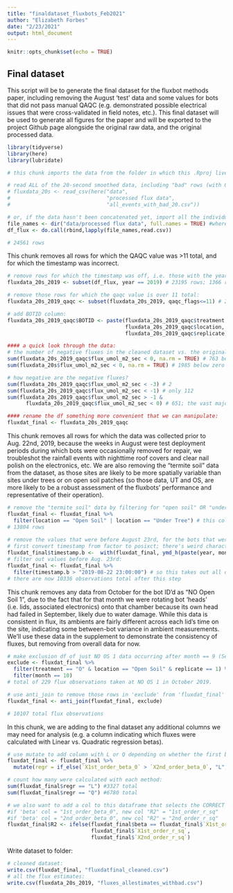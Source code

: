 ```yaml
---
title: "finaldataset_fluxbots_Feb2021"
author: "Elizabeth Forbes"
date: "2/23/2021"
output: html_document
---
```


```r
knitr::opts_chunk$set(echo = TRUE)
```

## Final dataset

This script will be to generate the final dataset for the fluxbot methods paper, including removing the August 'test' data and some values for bots that did not pass manual QAQC (e.g. demonstrated possible electrical issues that were cross-validated in field notes, etc.). This final dataset will be used to generate all figures for the paper and will be exported to the project Github page alongside the original raw data, and the original processed data.

```r
library(tidyverse)
library(here)
library(lubridate)
```


```r
# this chunk imports the data from the folder in which this .Rproj lives (where it was copied from the desktop clone of the Github repo, on Elizabeth's computer).

# read ALL of the 20-second smoothed data, including "bad" rows (with QAQC > 11), as a tibble: 
# fluxdata_20s <- read_csv(here("data",
#                               "processed flux data",
#                               "all_events_with_bad_20.csv"))

# or, if the data hasn't been concatenated yet, import all the individual fluxbots' csvs in a list:
file_names <- dir("data/processed flux data", full.names = TRUE) #where you have your files
df_flux <- do.call(rbind,lapply(file_names,read.csv))

# 24561 rows
```

This chunk removes all rows for which the QAQC value was >11 total, and for which the timestamp was incorrect.
```r
# remove rows for which the timestamp was off, i.e. those with the year incorrect:
fluxdata_20s_2019 <- subset(df_flux, year == 2019) # 23195 rows; 1366 removed with wrong year

# remove those rows for which the qaqc value is over 11 total:
fluxdata_20s_2019_qaqc <- subset(fluxdata_20s_2019, qaqc_flags<=11) # 21729 rows

# add BOTID column:
fluxdata_20s_2019_qaqc$BOTID <- paste(fluxdata_20s_2019_qaqc$treatment, " ", 
                                      fluxdata_20s_2019_qaqc$location, " ", 
                                      fluxdata_20s_2019_qaqc$replicate)

#### a quick look through the data:
# the number of negative fluxes in the cleaned dataset vs. the original dataset:
sum(fluxdata_20s_2019_qaqc$flux_umol_m2_sec < 0, na.rm = TRUE) # 763 below zero in 'clean'
sum(fluxdata_20s$flux_umol_m2_sec < 0, na.rm = TRUE) # 1985 below zero in 'full'

# how negative are the negative fluxes?
sum(fluxdata_20s_2019_qaqc$flux_umol_m2_sec < -3) # 2
sum(fluxdata_20s_2019_qaqc$flux_umol_m2_sec < -1) # only 112
sum(fluxdata_20s_2019_qaqc$flux_umol_m2_sec > -1 &
      fluxdata_20s_2019_qaqc$flux_umol_m2_sec < 0) # 651; the vast majority of our negative fluxes are quite small (between 0 and -1)

#### rename the df something more convenient that we can manipulate:
fluxdat_final <- fluxdata_20s_2019_qaqc
```

This chunk removes all rows for which the data was collected prior to Aug. 22nd, 2019, because the weeks in August were test deployment periods during which bots were occasionally removed for repair, we troubleshot the rainfall events with nighttime roof covers and clear nail polish on the electronics, etc. We are also removing the "termite soil" data from the dataset, as those sites are likely to be more spatially variable than sites under trees or on open soil patches (so those data, UT and OS, are more likely to be a robust assessment of the fluxbots' performance and representative of their operation).
```r

# remove the "termite soil" data by filtering for "open soil" OR "under tree":
fluxdat_final <- fluxdat_final %>% 
  filter(location == "Open Soil" | location == "Under Tree") # this col OR that col
# 13804 rows
  
# remove the values that were before August 23rd, for the bots that were recalibrated or for which the hardware was replaced on the 21st or 22nd:
# first convert timestamp from factor to posixct; there's weird characters in it so it'll take a workaround sadly:
fluxdat_final$timestamp.b <-  with(fluxdat_final, ymd_h(paste(year, month, day, hour, sep= ' ')))
# filter out values before Aug. 23rd:
fluxdat_final <- fluxdat_final %>% 
  filter(timestamp.b > "2019-08-22 23:00:00") # so this takes out all data on or before August 22nd, 2019.
# there are now 10336 observations total after this step

```

This chunk removes any data from October for the bot ID'd as "NO Open Soil 1", due to the fact that for that month we were rotating bot 'heads' (i.e. lids, associated electronics) onto that chamber because its own head had failed in September, likely due to water damage. While this data is consistent in flux, its ambients are fairly different across each lid's time on the site, indicating some between-bot variance in ambient measurements. We'll use these data in the supplement to demonstrate the consistency of fluxes, but removing from overall data for now.
```r

# make exclusion df of just NO OS 1 data occurring after month == 9 (September), i.e. October data:
exclude <- fluxdat_final %>% 
  filter(treatment == "O" & location == "Open Soil" & replicate == 1) %>% # this col==this AND this other col==this...
  filter(month == 10)
# total of 229 flux observations taken at NO OS 1 in October 2019.

# use anti_join to remove those rows in 'exclude' from 'fluxdat_final' (dplyr):
fluxdat_final <- anti_join(fluxdat_final, exclude)

# 10107 total flux observations
```

In this chunk, we are adding to the final dataset any additional columns we may need for analysis (e.g. a column indicating which fluxes were calculated with Linear vs. Quadratic regression betas).
```r
# use mutate to add column with L or Q depending on whether the first beta is larger than the second beta; this designation indicates whether the flux was calculated with the slope from the linear (L) regression, or the quadratic (Q). The terms: the logical statement, what to label if the logical statement is true, and what to label if the logical statement is false.
fluxdat_final <- fluxdat_final %>% 
  mutate(regr = if_else(`X1st_order_beta_0` > `X2nd_order_beta_0`, "L", "Q"))

# count how many were calculated with each method:
sum(fluxdat_final$regr == "L") #3327 total
sum(fluxdat_final$regr == "Q") #6780 total

# we also want to add a col to this dataframe that selects the CORRECT R2 value (e.g. the one that coordinates with the beta value that was ultimately selected; linear or quadratic)
#if 'beta' col = "1st_order_beta_0", new col "R2" = "1st_order_r_sq"
#if 'beta' col = "2nd_order_beta_0", new col "R2" = "2nd_order_r_sq"
fluxdat_final$R2 <- ifelse(fluxdat_final$beta == fluxdat_final$`X1st_order_beta_0`,
                           fluxdat_final$`X1st_order_r_sq`, 
                           fluxdat_final$`X2nd_order_r_sq`)
```
Write dataset to folder:
```r
# cleaned dataset:
write.csv(fluxdat_final, "fluxdatfinal_cleaned.csv")
# all the flux estimates:
write.csv(fluxdata_20s_2019, "fluxes_allestimates_withbad.csv")
```

